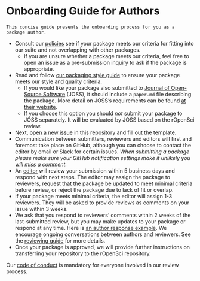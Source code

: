 # Onboarding Guide for Authors

```block
This concise guide presents the onboarding process for you as a package author.
```

-   Consult our [policies](#policies) see if your package meets our criteria for fitting into our suite and not overlapping with other packages.
    -    If you are unsure whether a package meets our criteria, feel free to open an issue as a pre-submission inquiry to ask if the package is appropriate.
-   Read and follow [our packaging style guide](#building) to ensure your package
  meets our style and quality criteria.
    -   If you would like your package also submitted to
        [Journal of Open-Source Software](http://joss.theoj.org/) (JOSS), it should include a `paper.md` file describing the package. More detail on JOSS's requirements can be found [at their website](http://joss.theoj.org/about#author_guidelines).
    -   If you choose this option you should *not* submit your package to JOSS separately. It will be evaluated by JOSS based on the rOpenSci review.
-   Next, [open a new issue](https://github.com/ropensci/onboarding/issues/new) in
this repository and fill out the template.
-   Communication between submitters, reviewers and editors will first and foremost take place on GitHub, although you can choose to contact the editor by email or Slack for certain issues. *When submitting a package please make sure your GitHub notification settings make it unlikely you will miss a comment.*
-   An [editor](#editors) will review your submission within 5 business days and respond with next steps. The editor may assign the package to reviewers, request that the package be updated to meet minimal criteria before review, or reject the package due to lack of fit or overlap.
-   If your package meets minimal criteria, the editor will assign  1-3 reviewers. They will be asked to provide reviews as comments on your issue within 3 weeks.
-   We ask that you respond to reviewers' comments within 2 weeks of the last-submitted review, but you may make updates to your package or respond at any time. Here is [an author response example](https://github.com/ropensci/onboarding/issues/160#issuecomment-355043656).  We encourage ongoing conversations between authors and reviewers. See the [reviewing guide](reviewing_guide.md) for more details.
-   Once your package is approved, we will provide further instructions on transferring your repository to the rOpenSci repository.

Our [code of conduct](#code-of-conduct) is mandatory for everyone involved in our review process.
